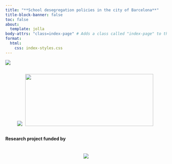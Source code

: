 ```yaml
---
title: "**School desegregation policies in the city of Barcelona**"
title-block-banner: false
toc: false
about:
  template: jolla
body-attrs: "class=index-page" # Adds a class called "index-page" to the body
format:
  html:
    css: index-styles.css
---
```


<script type="text/javascript">
    if (window.location.hostname === "desegpol.com") {
        window.location.href = "https://www.desegpol.com" + window.location.pathname;
    }
</script>

![](images/Desegpol_logo_transparent%202.png){fig-align="center"}

::: {style="display: flex; justify-content: center; align-items: center; flex-wrap: wrap;"}
<img src="images/geps-logo.png" style="margin-right: 5px;"/> <img src="images/logotip-versio-5-verd-1401x564.png" width="400" height="163" style="margin-right: 5px;"/>
:::

**Research project funded by**

::: {style="display: flex; justify-content: center; align-items: center;"}
<img src="images/Llimes-signes.png" style="margin-top: 10px;"/>
:::

<script defer src="https://cdn.overtracking.com/t/tJ4dxONKAlXCjw0k8/"></script>
